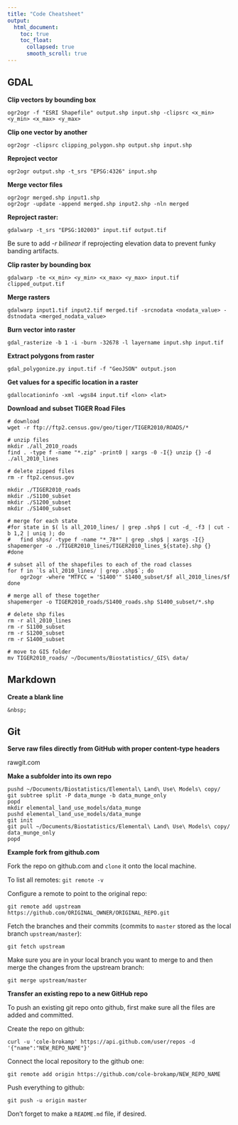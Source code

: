 ```yaml
---
title: "Code Cheatsheet"
output:
  html_document:
    toc: true
    toc_float:
      collapsed: true
      smooth_scroll: true
---
```


## GDAL

**Clip vectors by bounding box**

	ogr2ogr -f "ESRI Shapefile" output.shp input.shp -clipsrc <x_min> <y_min> <x_max> <y_max>

**Clip one vector by another**

	ogr2ogr -clipsrc clipping_polygon.shp output.shp input.shp

**Reproject vector**

	ogr2ogr output.shp -t_srs "EPSG:4326" input.shp

**Merge vector files**

	ogr2ogr merged.shp input1.shp
	ogr2ogr -update -append merged.shp input2.shp -nln merged

**Reproject raster:**

	gdalwarp -t_srs "EPSG:102003" input.tif output.tif

Be sure to add _-r bilinear_ if reprojecting elevation data to prevent funky banding artifacts.

**Clip raster by bounding box**

	gdalwarp -te <x_min> <y_min> <x_max> <y_max> input.tif clipped_output.tif

**Merge rasters**

	gdalwarp input1.tif input2.tif merged.tif -srcnodata <nodata_value> -dstnodata <merged_nodata_value>

**Burn vector into raster**

	gdal_rasterize -b 1 -i -burn -32678 -l layername input.shp input.tif

**Extract polygons from raster**

	gdal_polygonize.py input.tif -f "GeoJSON" output.json

**Get values for a specific location in a raster**

	gdallocationinfo -xml -wgs84 input.tif <lon> <lat>


**Download and subset TIGER Road Files**

```
# download
wget -r ftp://ftp2.census.gov/geo/tiger/TIGER2010/ROADS/*

# unzip files
mkdir ./all_2010_roads
find . -type f -name "*.zip" -print0 | xargs -0 -I{} unzip {} -d ./all_2010_lines

# delete zipped files
rm -r ftp2.census.gov

mkdir ./TIGER2010_roads
mkdir ./S1100_subset
mkdir ./S1200_subset
mkdir ./S1400_subset

# merge for each state
#for state in $( ls all_2010_lines/ | grep .shp$ | cut -d_ -f3 | cut -b 1,2 | uniq ); do
#	find shps/ -type f -name "*_78*" | grep .shp$ | xargs -I{} shapemerger -o ./TIGER2010_lines/TIGER2010_lines_${state}.shp {}
#done

# subset all of the shapefiles to each of the road classes
for f in `ls all_2010_lines/ | grep .shp$`; do
	ogr2ogr -where "MTFCC = 'S1400'" S1400_subset/$f all_2010_lines/$f
done

# merge all of these together
shapemerger -o TIGER2010_roads/S1400_roads.shp S1400_subset/*.shp

# delete shp files
rm -r all_2010_lines
rm -r S1100_subset
rm -r S1200_subset
rm -r S1400_subset

# move to GIS folder
mv TIGER2010_roads/ ~/Documents/Biostatistics/_GIS\ data/
```

## Markdown
**Create a blank line**
```
&nbsp;

```


## Git

**Serve raw files directly from GitHub with proper content-type headers**

rawgit.com

**Make a subfolder into its own repo**

	pushd ~/Documents/Biostatistics/Elemental\ Land\ Use\ Models\ copy/
	git subtree split -P data_munge -b data_munge_only
	popd
	mkdir elemental_land_use_models/data_munge
	pushd elemental_land_use_models/data_munge
	git init
	git pull ~/Documents/Biostatistics/Elemental\ Land\ Use\ Models\ copy/ data_munge_only
	popd


**Example fork from github.com**

Fork the repo on github.com and `clone` it onto the local machine.

To list all remotes: `git remote -v`

Configure a remote to point to the original repo:

`git remote add upstream https://github.com/ORIGINAL_OWNER/ORIGINAL_REPO.git`

Fetch the branches and their commits (commits to `master` stored as the local branch `upstream/master`):

`git fetch upstream`

Make sure you are in your local branch you want to merge to and then merge the changes from the upstream branch:

`git merge upstream/master`

**Transfer an existing repo to a new GitHub repo**

To push an existing git repo onto github, first make sure all the files are added and committed.

Create the repo on github:

`curl -u 'cole-brokamp' https://api.github.com/user/repos -d '{"name":"NEW_REPO_NAME"}'`

Connect the local repository to the github one:

`git remote add origin https://github.com/cole-brokamp/NEW_REPO_NAME`

Push everything to github:

`git push -u origin master`

Don't forget to make a `README.md` file, if desired.
